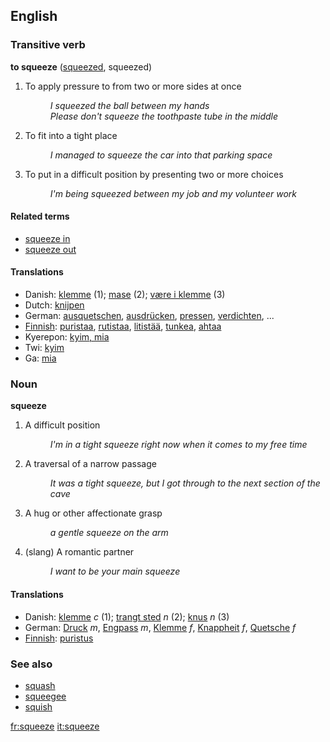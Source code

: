 ==English==

=== Transitive verb ===
'''to squeeze''' ([[squeezed]], squeezed)

# To apply pressure to from two or more sides at once
#: ''I squeezed the ball between my hands''
#: ''Please don't squeeze the toothpaste tube in the middle''
# To fit into a tight place
#: ''I managed to squeeze the car into that parking space''
# To put in a difficult position by presenting two or more choices
#: ''I'm being squeezed between my job and my volunteer work''

==== Related terms ====
* [[squeeze in]]
* [[squeeze out]]

==== Translations ====
*Danish: [[klemme]] (1); [[mase]] (2); [[være i klemme]] (3)
*Dutch: [[knijpen]]
*German: [[ausquetschen]], [[ausdrücken]], [[pressen]], [[verdichten]], ...
*[[Finnish]]: [[puristaa]], [[rutistaa]], [[litistää]], [[tunkea]], [[ahtaa]]
*Kyerepon: [[kyim, mia]]
*Twi: [[kyim]]
*Ga: [[mia]]

=== Noun ===
'''squeeze'''

# A difficult position
#: ''I'm in a tight squeeze right now when it comes to my free time''
# A traversal of a narrow passage
#: ''It was a tight squeeze, but I got through to the next section of the cave''
# A hug or other affectionate grasp
#: ''a gentle squeeze on the arm''
# (slang) A romantic partner
#: ''I want to be your main squeeze''

==== Translations ====
*Danish: [[klemme]] ''c'' (1); [[trangt sted]] ''n'' (2); [[knus]] ''n'' (3)
*German: [[Druck]] ''m'', [[Engpass]] ''m'', [[Klemme]] ''f'', [[Knappheit]] ''f'', [[Quetsche]] ''f''
*[[Finnish]]: [[puristus]]

===See also===
*[[squash]]
*[[squeegee]]
*[[squish]]

[[fr:squeeze]]
[[it:squeeze]]